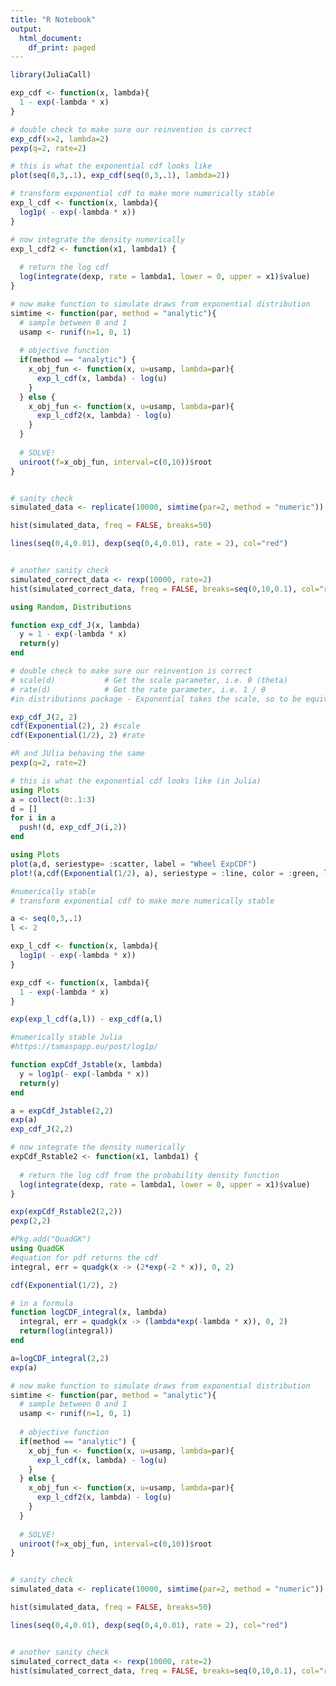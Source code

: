 ```yaml
---
title: "R Notebook"
output:
  html_document:
    df_print: paged
---
```


```r
library(JuliaCall)

```

```r
exp_cdf <- function(x, lambda){
  1 - exp(-lambda * x)
}

# double check to make sure our reinvention is correct
exp_cdf(x=2, lambda=2)
pexp(q=2, rate=2)

# this is what the exponential cdf looks like
plot(seq(0,3,.1), exp_cdf(seq(0,3,.1), lambda=2))

# transform exponential cdf to make more numerically stable
exp_l_cdf <- function(x, lambda){
  log1p( - exp(-lambda * x))
}

# now integrate the density numerically
exp_l_cdf2 <- function(x1, lambda1) {
  
  # return the log cdf
  log(integrate(dexp, rate = lambda1, lower = 0, upper = x1)$value)
}

# now make function to simulate draws from exponential distribution
simtime <- function(par, method = "analytic"){
  # sample between 0 and 1
  usamp <- runif(n=1, 0, 1)
  
  # objective function
  if(method == "analytic") {
    x_obj_fun <- function(x, u=usamp, lambda=par){
      exp_l_cdf(x, lambda) - log(u)
    }
  } else {
    x_obj_fun <- function(x, u=usamp, lambda=par){
      exp_l_cdf2(x, lambda) - log(u)
    }
  }
  
  # SOLVE!
  uniroot(f=x_obj_fun, interval=c(0,10))$root
}


# sanity check
simulated_data <- replicate(10000, simtime(par=2, method = "numeric"))

hist(simulated_data, freq = FALSE, breaks=50)

lines(seq(0,4,0.01), dexp(seq(0,4,0.01), rate = 2), col="red")


# another sanity check
simulated_correct_data <- rexp(10000, rate=2)
hist(simulated_correct_data, freq = FALSE, breaks=seq(0,10,0.1), col="red", add=TRUE)
```

```julia

using Random, Distributions

function exp_cdf_J(x, lambda)
  y = 1 - exp(-lambda * x)
  return(y)
end
```

```julia
# double check to make sure our reinvention is correct
# scale(d)           # Get the scale parameter, i.e. θ (theta)
# rate(d)            # Get the rate parameter, i.e. 1 / θ
#in distributions package - Exponential takes the scale, so to be equivalent with base::pexp(rate) and our specifications use 1 / theta

exp_cdf_J(2, 2)
cdf(Exponential(2), 2) #scale
cdf(Exponential(1/2), 2) #rate
```
```r
#R and JUlia behaving the same
pexp(q=2, rate=2)
```

```julia
# this is what the exponential cdf looks like (in Julia)
using Plots
a = collect(0:.1:3)
d = []
for i in a
  push!(d, exp_cdf_J(i,2))
end

using Plots
plot(a,d, seriestype= :scatter, label = "Wheel ExpCDF")
plot!(a,cdf(Exponential(1/2), a), seriestype = :line, color = :green, label = "package ExpCDF")
```

```r
#numerically stable
# transform exponential cdf to make more numerically stable

a <- seq(0,3,.1)
l <- 2

exp_l_cdf <- function(x, lambda){
  log1p( - exp(-lambda * x))
}

exp_cdf <- function(x, lambda){
  1 - exp(-lambda * x)
}

exp(exp_l_cdf(a,l)) - exp_cdf(a,l)

```
```julia

#numerically stable Julia
#https://tamaspapp.eu/post/log1p/

function expCdf_Jstable(x, lambda)
  y = log1p(- exp(-lambda * x))
  return(y)
end

a = expCdf_Jstable(2,2)
exp(a)
exp_cdf_J(2,2)

```
```r
# now integrate the density numerically
expCdf_Rstable2 <- function(x1, lambda1) {
  
  # return the log cdf from the probability density function
  log(integrate(dexp, rate = lambda1, lower = 0, upper = x1)$value)
}

exp(expCdf_Rstable2(2,2))
pexp(2,2)
```

```julia
#Pkg.add("QuadGK")
using QuadGK
#equation for pdf returns the cdf
integral, err = quadgk(x -> (2*exp(-2 * x)), 0, 2)

cdf(Exponential(1/2), 2)

```
```julia
# in a formula
function logCDF_integral(x, lambda)
  integral, err = quadgk(x -> (lambda*exp(-lambda * x)), 0, 2)
  return(log(integral))
end

a=logCDF_integral(2,2)
exp(a)
```


```r
# now make function to simulate draws from exponential distribution
simtime <- function(par, method = "analytic"){
  # sample between 0 and 1
  usamp <- runif(n=1, 0, 1)
  
  # objective function
  if(method == "analytic") {
    x_obj_fun <- function(x, u=usamp, lambda=par){
      exp_l_cdf(x, lambda) - log(u)
    }
  } else {
    x_obj_fun <- function(x, u=usamp, lambda=par){
      exp_l_cdf2(x, lambda) - log(u)
    }
  }
  
  # SOLVE!
  uniroot(f=x_obj_fun, interval=c(0,10))$root
}


# sanity check
simulated_data <- replicate(10000, simtime(par=2, method = "numeric"))

hist(simulated_data, freq = FALSE, breaks=50)

lines(seq(0,4,0.01), dexp(seq(0,4,0.01), rate = 2), col="red")


# another sanity check
simulated_correct_data <- rexp(10000, rate=2)
hist(simulated_correct_data, freq = FALSE, breaks=seq(0,10,0.1), col="red", add=TRUE)

```

